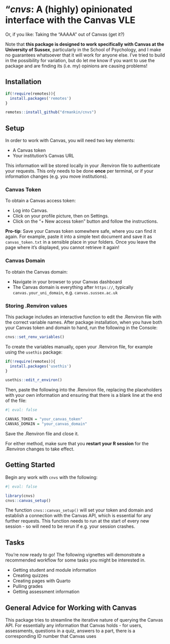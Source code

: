 
# "*cnvs*: A (highly) opinionated interface with the Canvas VLE

Or, if you like: Taking the "AAAAA" out of Canvas (get it?)

Note that **this package is designed to work specifically with Canvas at the University of Sussex**, particularly in the School of Psychology, and I make no guarantees whatsoever that it will work for anyone else. I've tried to build in the possibility for variation, but do let me know if you want to use the package and are finding its (i.e. my) opinions are causing problems!

## Installation

```r
if(!require(remotes)){
  install.packages('remotes')
}

remotes::install_github("drmankin/cnvs")
```

## Setup

In order to work with Canvas, you will need two key elements:

- A Canvas token
- Your institution's Canvas URL

This information will be stored locally in your .Renviron file to authenticate your requests. This only needs to be done **once** per terminal, or if your information changes (e.g. you move institutions).

### Canvas Token

To obtain a Canvas access token:

* Log into Canvas.
* Click on your profile picture, then on Settings.
* Click on the "+ New access token" button and follow the instructions.

**Pro-tip**: Save your Canvas token somewhere safe, where you can find it again. For example, paste it into a simple text document and save it as `canvas_token.txt` in a sensible place in your folders. Once you leave the page where it's displayed, you cannot retrieve it again!

### Canvas Domain

To obtain the Canvas domain:

* Navigate in your browser to your Canvas dashboard
* The Canvas domain is everything after `https://`, typically `canvas.your_uni_domain`, e.g. `canvas.sussex.ac.uk`

### Storing .Renviron values

This package includes an interactive function to edit the .Renviron file with the correct variable names. After package installation, when you have both your Canvas token and domain to hand, run the following in the Console:

```r
cnvs::set_renv_variables()
```

To create the variables manually, open your .Renviron file, for example using the `usethis` package:

```r
if(!require(remotes)){
  install.packages('usethis')
}

usethis::edit_r_environ()
```

Then, paste the following into the .Renviron file, replacing the placeholders with your own information and ensuring that there is a blank line at the end of the file:

```r
#| eval: false

CANVAS_TOKEN = "your_canvas_token"
CANVAS_DOMAIN = "your_canvas_domain"

```

Save the .Renviron file and close it.

For either method, make sure that you **restart your R session** for the .Renviron changes to take effect.

## Getting Started

Begin any work with `cnvs` with the following:

```r
#| eval: false

library(cnvs)
cnvs::canvas_setup()
```

The function `cnvs::canvas_setup()` will set your token and domain and establish a connection with the Canvas API, which is essential for any further requests. This function needs to run at the start of every new session - so will need to be rerun if e.g. your session crashes.

## Tasks

You're now ready to go! The following vignettes will demonstrate a recommended workflow for some tasks you might be interested in.

- Getting student and module information
- Creating quizzes
- Creating pages with Quarto
- Pulling grades
- Getting assessment information

## General Advice for Working with Canvas

This package tries to streamline the iterative nature of querying the Canvas API. For essentially any information that Canvas holds - for users, assessments, questions in a quiz, answers to a part, there is a corresponding ID number that Canvas uses 

